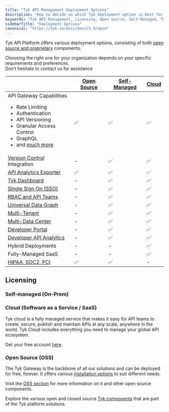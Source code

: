 ```yaml
---
title: "Tyk API Management Deployment Options"
description: "How to decide on which Tyk deployment option is best for you"
keywords: "Tyk API Management, Licensing, Open Source, Self-Managed, Tyk Cloud, API Gateway"
sidebarTitle: "Deployment Options"
canonical: "https://tyk.io/docs/docs/5.9/apim"
---
```



Tyk API Platform offers various deployment options, consisting of both [open source and proprietary](/docs/5.9/tyk-stack)
components.

Choosing the right one for your organization depends on your specific requirements and preferences.
<br />Don’t hesitate to contact us for assistance <ButtonLeft href="https://tyk.io/contact/" color="green" content="Contact us" />

|                                                                                                                                                                                                                                    | [Open Source](/docs/5.9/tyk-open-source)  |   [Self-Managed](/docs/5.9/tyk-self-managed/install)      |  [Cloud](https://account.cloud-ara.tyk.io/signup)
|------------------------------------------------------------------------------------------------------------------------------------------------------------------------------------------------------------------------------------|----------------|-------------------|---------
| API Gateway Capabilities <br /> <ul><li>Rate Limiting</li><li>Authentication</li> <li>API Versioning</li><li>Granular Access Control</li><li>GraphQL</li>  <li>and [much more](/docs/5.9/tyk-open-source)</li></ul> | ✅             |✅	              |✅
| [Version Control](/docs/5.9/api-management/automations/sync) Integration                                                                                                                                                      | -		      |✅	              |✅
| [API Analytics Exporter](/docs/5.9/tyk-pump)                                                                                                                                                                                   | ✅		      |✅	              |✅	 
| [Tyk Dashboard](/docs/5.9/tyk-dashboard)                                                                                                                                                                                       | -	          |✅	              |✅	 
| [Single Sign On (SSO)](/docs/5.9/api-management/external-service-integration#single-sign-on-sso)                                                                                                                                                         | -	          |✅	              |✅	      
| [RBAC and API Teams](/docs/5.9/api-management/user-management#)                                                                                                                                                                             | -	          |✅	              |✅	      
| [Universal Data Graph](/docs/5.9/api-management/data-graph#overview)                                                                                                                                                                         | -	          |✅	              |✅	      
| [Multi-Tenant](/docs/5.9/api-management/dashboard-configuration#organizations)                                                                                                                                           | -	          |✅	              |✅	      
| [Multi-Data Center](/docs/5.9/api-management/mdcb#managing-geographically-distributed-gateways-to-minimize-latency-and-protect-data-sovereignty)                                                                                                                                                                           | -	          |✅	              |✅	      
| [Developer Portal](/docs/5.9/tyk-developer-portal)                                                                                                                                                                             | -		      |✅	              |✅	 
| [Developer API Analytics](/docs/5.9/api-management/dashboard-configuration#traffic-analytics)                                                                                                                                                                   | -		      |✅	              |✅	   
| Hybrid Deployments                                                                                                                                                                                                                 | -		      |-	              |✅
| Fully-Managed SaaS                                                                                                                                                                                                                 | -		      |-	              |✅
| [HIPAA, SOC2, PCI](https://tyk.io/governance-and-auditing/)                                                                                                                                                                        | ✅		      |✅	              | -


## Licensing

### Self-managed (On-Prem)

<SelfManagedLicensingInclude/>

### Cloud (Software as a Service / SaaS)

Tyk cloud is a fully managed service that makes it easy for API teams to create, secure, publish and maintain APIs at any scale, anywhere in the world. Tyk Cloud includes everything you need to manage your global API ecosystem.

Get your free account [here](https://tyk.io/sign-up/).

### Open Source (OSS)

The Tyk Gateway is the backbone of all our solutions and can be deployed for free, forever. It offers various [installation options](/docs/5.9/apim/open-source/installation) to suit different needs.

Visit the [OSS section](/docs/5.9/tyk-open-source) for more information on it and other open source components.

Explore the various open and closed source [Tyk components](/docs/5.9/tyk-stack) that are part of the Tyk platform solutions.

